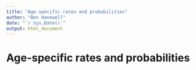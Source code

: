 ```yaml
---
title: "Age-specific rates and probabilities"
author: "Ben Hanowell"
date: "`r Sys.Date()`"
output: html_document
---
```


# Age-specific rates and probabilities
